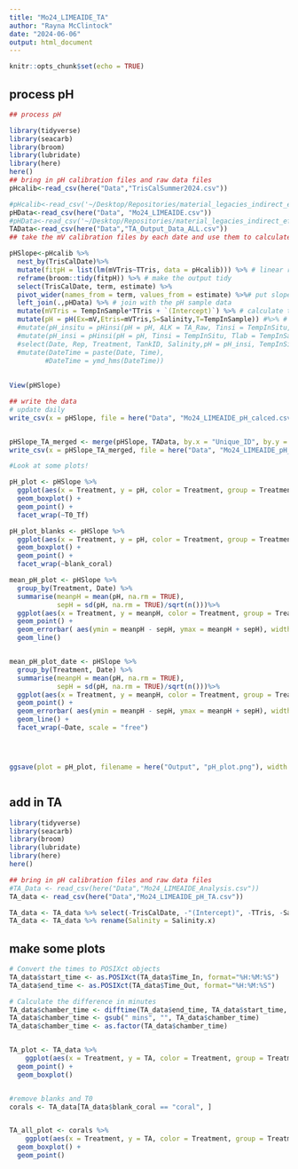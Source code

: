 ```yaml
---
title: "Mo24_LIMEAIDE_TA"
author: "Rayna McClintock"
date: "2024-06-06"
output: html_document
---
```


```r
knitr::opts_chunk$set(echo = TRUE)
```

## process pH

```r
## process pH

library(tidyverse)
library(seacarb)
library(broom)
library(lubridate)
library(here)
here()
## bring in pH calibration files and raw data files
pHcalib<-read_csv(here("Data","TrisCalSummer2024.csv"))

#pHcalib<-read_csv('~/Desktop/Repositories/material_legacies_indirect_effects/Data/TrisCal05_28.csv')
pHData<-read_csv(here("Data", "Mo24_LIMEAIDE.csv"))
#pHData<-read_csv('~/Desktop/Repositories/material_legacies_indirect_effects/Data/Community_Test_Measurements.csv')
TAData<-read_csv(here("Data","TA_Output_Data_ALL.csv"))
## take the mV calibration files by each date and use them to calculate pH

pHSlope<-pHcalib %>%
  nest_by(TrisCalDate)%>%
  mutate(fitpH = list(lm(mVTris~TTris, data = pHcalib))) %>% # linear regression of mV and temp of the tris
  reframe(broom::tidy(fitpH)) %>% # make the output tidy
  select(TrisCalDate, term, estimate) %>%
  pivot_wider(names_from = term, values_from = estimate) %>%# put slope and intercept in their own column
  left_join(.,pHData) %>% # join with the pH sample data
  mutate(mVTris = TempInSample*TTris + `(Intercept)`) %>% # calculate the mV of the tris at temperature in which the pH of samples were measured
  mutate(pH = pH(Ex=mV,Etris=mVTris,S=Salinity,T=TempInSample)) #%>% # calculate pH of the samples using the pH seacarb function
  #mutate(pH_insitu = pHinsi(pH = pH, ALK = TA_Raw, Tinsi = TempInSitu, Tlab = Temp, S = Salinity_lab_Silbiger)) %>%
  #mutate(pH_insi = pHinsi(pH = pH, Tinsi = TempInSitu, Tlab = TempInSample, S = Salinity, pHscale = "T" )) %>%
  #select(Date, Rep, Treatment, TankID, Salinity,pH = pH_insi, TempInSitu, DO, DO_mg_L, Time) %>% ## need to calculate pH insi then it is done
  #mutate(DateTime = paste(Date, Time),
         #DateTime = ymd_hms(DateTime))
  
  
View(pHSlope)

## write the data
# update daily
write_csv(x = pHSlope, file = here("Data", "Mo24_LIMEAIDE_pH_calced.csv"))


pHSlope_TA_merged <- merge(pHSlope, TAData, by.x = "Unique_ID", by.y = "SampleID")
write_csv(x = pHSlope_TA_merged, file = here("Data", "Mo24_LIMEAIDE_pH_TA.csv"))

#Look at some plots!

pH_plot <- pHSlope %>%
  ggplot(aes(x = Treatment, y = pH, color = Treatment, group = Treatment, shape = T0_Tf)) + 
  geom_boxplot() +
  geom_point() +
  facet_wrap(~T0_Tf)

pH_plot_blanks <- pHSlope %>%
  ggplot(aes(x = Treatment, y = pH, color = Treatment, group = Treatment, shape = T0_Tf)) + 
  geom_boxplot() +
  geom_point() +
  facet_wrap(~blank_coral)

mean_pH_plot <- pHSlope %>%
  group_by(Treatment, Date) %>%
  summarise(meanpH = mean(pH, na.rm = TRUE), 
            sepH = sd(pH, na.rm = TRUE)/sqrt(n()))%>%
  ggplot(aes(x = Treatment, y = meanpH, color = Treatment, group = Treatment)) + 
  geom_point() +
  geom_errorbar( aes(ymin = meanpH - sepH, ymax = meanpH + sepH), width = 0.1)+
  geom_line() 


mean_pH_plot_date <- pHSlope %>%
  group_by(Treatment, Date) %>%
  summarise(meanpH = mean(pH, na.rm = TRUE), 
            sepH = sd(pH, na.rm = TRUE)/sqrt(n()))%>%
  ggplot(aes(x = Treatment, y = meanpH, color = Treatment, group = Treatment)) + 
  geom_point() +
  geom_errorbar( aes(ymin = meanpH - sepH, ymax = meanpH + sepH), width = 0.1)+
  geom_line() +
  facet_wrap(~Date, scale = "free")




ggsave(plot = pH_plot, filename = here("Output", "pH_plot.png"), width = 9, height = 6)



```

## add in TA

```r
library(tidyverse)
library(seacarb)
library(broom)
library(lubridate)
library(here)
here()

## bring in pH calibration files and raw data files
#TA_Data <- read_csv(here("Data","Mo24_LIMEAIDE_Analysis.csv"))
TA_data <- read_csv(here("Data","Mo24_LIMEAIDE_pH_TA.csv"))

TA_data <- TA_data %>% select(-TrisCalDate, -"(Intercept)", -TTris, -Salinity.y)
TA_data <- TA_data %>% rename(Salinity = Salinity.x)
```

## make some plots

```r


# Convert the times to POSIXct objects
TA_data$start_time <- as.POSIXct(TA_data$Time_In, format="%H:%M:%S")
TA_data$end_time <- as.POSIXct(TA_data$Time_Out, format="%H:%M:%S")

# Calculate the difference in minutes
TA_data$chamber_time <- difftime(TA_data$end_time, TA_data$start_time, units="mins")
TA_data$chamber_time <- gsub(" mins", "", TA_data$chamber_time)
TA_data$chamber_time <- as.factor(TA_data$chamber_time)


TA_plot <- TA_data %>%
    ggplot(aes(x = Treatment, y = TA, color = Treatment, group = Treatment)) + 
  geom_point() +
  geom_boxplot()


#remove blanks and T0
corals <- TA_data[TA_data$blank_coral == "coral", ]


TA_all_plot <- corals %>%
    ggplot(aes(x = Treatment, y = TA, color = Treatment, group = Treatment)) + 
  geom_boxplot() +
  geom_point() 





```



```r


```

